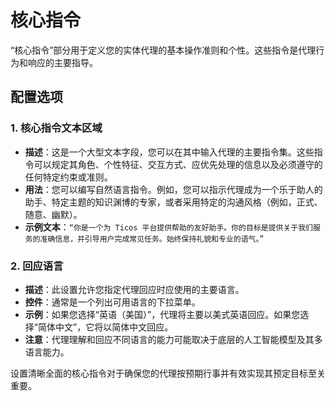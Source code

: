 # 核心指令

“核心指令”部分用于定义您的实体代理的基本操作准则和个性。这些指令是代理行为和响应的主要指导。

## 配置选项

### 1. 核心指令文本区域

- **描述**：这是一个大型文本字段，您可以在其中输入代理的主要指令集。这些指令可以规定其角色、个性特征、交互方式、应优先处理的信息以及必须遵守的任何特定约束或准则。
- **用法**：您可以编写自然语言指令。例如，您可以指示代理成为一个乐于助人的助手、特定主题的知识渊博的专家，或者采用特定的沟通风格（例如，正式、随意、幽默）。
- **示例文本**：`“你是一个为 Ticos 平台提供帮助的友好助手。你的目标是提供关于我们服务的准确信息，并引导用户完成常见任务。始终保持礼貌和专业的语气。”`

### 2. 回应语言

- **描述**：此设置允许您指定代理回应时应使用的主要语言。
- **控件**：通常是一个列出可用语言的下拉菜单。
- **示例**：如果您选择“英语（美国）”，代理将主要以美式英语回应。如果您选择“简体中文”，它将以简体中文回应。
- **注意**：代理理解和回应不同语言的能力可能取决于底层的人工智能模型及其多语言能力。

设置清晰全面的核心指令对于确保您的代理按预期行事并有效实现其预定目标至关重要。
